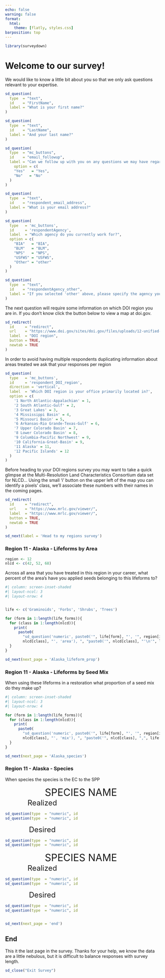 ```yaml
---
echo: false
warning: false
format:
  html:
    theme: [flatly, styles.css]
barposition: top 
---
```


```r
library(surveydown)
```

::: {#welcome .sd-page}

# Welcome to our survey!

We would like to know a little bit about you so that we only ask questions relevant to your expertise.  

```r
sd_question(
  type  = "text",
  id    = "FirstName",
  label = "What is your first name?"
)

sd_question(
  type  = "text",
  id    = "LastName",
  label = "And your last name?"
)

sd_question(
  type  = "mc_buttons",
  id    = "email_followup",
  label = "Can we follow up with you on any questions we may have regarding the survey?",
    option = c(
    "Yes"   = "Yes",
    "No"   = "No"
  )
)

sd_question(
  type  = "text",
  id    = "respondent_email_address",
  label = "What is your email address?"
)
```

```r
sd_question(
  type   = 'mc_buttons',
  id     = 'respondentAgency',
  label  = "Which agency do you currently work for?",
  option = c(
    "BIA"   = "BIA",
    "BLM"   = "BLM",
    "NPS"   = "NPS",
    "USFWS" = "USFWS",
    "Other" = "other"
  )
)

sd_question(
  type  = "text",
  id    = "respondentAgency_other", 
  label = "If you selected 'other' above, please specify the agency you work for:"
)
```

The next question will require some information on which DOI region you are in.
If you don't know click the button below to view a map at doi.gov.

```r
sd_redirect(
  id     = "redirect",
  url    = "https://www.doi.gov/sites/doi.gov/files/uploads/12-unified-regions-based-on-watersheds-17x11-250dpi-20191018.pdf",
  label  = "DOI region",
  button = TRUE,
  newtab = TRUE
)
```

In order to avoid having multiple respondents duplicating information about areas treated we ask that your responses per region 

```r
sd_question(
  type   = 'mc_buttons',
  id     = 'respondent_DOI_region',
  direction = 'vertical', 
  label  = 'Which DOI region is your office primarily located in?',
  option = c(
    '1 North Atlantic-Appalachian' = 1,
    '2 South Atlantic-Gulf' = 2,
    '3 Great Lakes' = 3,
    '4 Mississippi Basin' = 4,
    '5 Missouri Basin' = 5,
    '6 Arkansas-Rio Grande-Texas-Gulf' = 6,
    '7 Upper Colorado Basin' = 7,
    '8 Lower Colorado Basin' = 8,
    '9 Columbia-Pacific Northwest' = 9,
    '10 California-Great-Basin' = 9,
    '11 Alaska' = 11,
    '12 Pacific Islands' = 12
  )
)
```

Before heading to your DOI regions survey you may want to take a quick glimpse at the Multi-Resolution Land Characteristics Consortium data set for NLCD... Using the small 'i' button on the upper left of the map you can identify a pixels' class, we'll associate these numbers with their names in the coming pages. 

```r
sd_redirect(
  id     = "redirect",
  url    = "https://www.mrlc.gov/viewer/",
  label  = "https://www.mrlc.gov/viewer/",
  button = TRUE,
  newtab = TRUE
)
```

```r
sd_next(label = 'Head to my regions survey')
```

:::


::: {#Alaska_lifeform_area .sd-page}

### Region 11 - Alaska - Lifeforms by Area

```r
region <- 12
nlcd <- c(42, 52, 68)
```

Across all area that you have treated in this region in your career, what percent of the area's have you applied seeds belonging to this lifeforms to? 

```r
#| column: screen-inset-shaded
#| layout-ncol: 3
#| layout-nrow: 4


life <- c('Graminoids', 'Forbs', 'Shrubs', 'Trees')

for (form in 1:length(life_forms)){
  for (class in 1:length(nlcd)){
    print(
      paste0(
        "sd_question('numeric', paste0('", life[form], "', '", region[i], "-", 
        nlcd[class], "', 'area'), ", "paste0('", nlcd[class], "'\n'", life[form], "'))"))
  }
}

```

```r
sd_next(next_page = 'Alaska_lifeform_prop')
```
:::

::: {#Alaska_lifeform_prop .sd-page} 

### Region 11 - Alaska - Lifeforms by Seed Mix

When using these lifeforms in a restoration what proportion of a seed mix do they make up? 

```r
#| column: screen-inset-shaded
#| layout-ncol: 3
#| layout-nrow: 4

for (form in 1:length(life_forms)){
  for (class in 1:length(nlcd)){
    print(
      paste0(
        "sd_question('numeric', paste0('", life[form], "', '", region[i], "-",
        nlcd[class], "', 'mix'), ", "paste0('", nlcd[class], ",", life[form], "'))"))
  }
}
```

```r
sd_next(next_page = 'Alaska_species')
```

::::: 

::::: {#Alaska_species .sd-page} 

### Region 11 - Alaska - Species 

When species the species is the EC to the SPP

:::: {.column .species-odd width="98%"} 

<center>
<font size="6">
SPECIES NAME 
</font>
</center> 

::: {.column .species-numbers width="49%"} 

<center>
<font size="5">
Realized
</font>
</center>

```r
sd_question(type  = "numeric", id = paste0("Trees", region, '-', nlcd[1], "area"), label = "Proportion of Area?")
sd_question(type  = "numeric", id = paste0("Trees", region, '-', nlcd[1], "area"), label = "Proportion of Seedmix?")
```

:::

::: {.column .species-numbers width="49%"} 

<center>
<font size="5">
Desired
</font>
</center>

```r
sd_question(type  = "numeric", id = paste0("Trees", region, '-', nlcd[1], "area"), label = "Proportion of Area?")
sd_question(type  = "numeric", id = paste0("Trees", region, '-', nlcd[1], "area"), label = "Proportion of Seedmix?")
```

:::

::::

:::: {.column .species-even width="98%"} 

<center>
<font size="6">
SPECIES NAME 
</font>
</center>

::: {.column .species-numbers width="49%"} 

<center>
<font size="5">
Realized
</font>
</center>

```r
sd_question(type  = "numeric", id = paste0("Trees", region, '-', nlcd[1], "area"), label = "Proportion of Area?")
sd_question(type  = "numeric", id = paste0("Trees", region, '-', nlcd[1], "area"), label = "Proportion of Seedmix?")
```

:::

::: {.column .species-numbers width="49%"} 

<center>
<font size="5">
Desired
</font>
</center>

```r
sd_question(type  = "numeric", id = paste0("Trees", region, '-', nlcd[1], "area"), label = "Proportion of Area?")
sd_question(type  = "numeric", id = paste0("Trees", region, '-', nlcd[1], "area"), label = "Proportion of Seedmix?")
```

:::

::::

```r
sd_next(next_page = 'end')
```

:::::

::: {#end .sd-page}

## End

This it the last page in the survey. Thanks for your help, we know the data are a little nebulous, but it is difficult to balance responses with survey length. 

```r
sd_close("Exit Survey")
```

::: 
